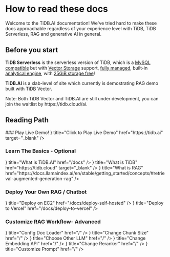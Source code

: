

# How to read these docs

Welcome to the TiDB.AI documentation! We've tried hard to make these docs approachable regardless of your experience level with TiDB, TiDB Serverless, RAG and generative AI in general.


## Before you start

**TiDB Serverless** is the serverless version of TiDB, which is a <u>MySQL compatible</u> but with <u>Vector Storage</u> support, <u>fully managed</u>, built-in <u>analytical engine</u>, with <u>25GiB storage free</u>!

**TiDB.AI** is a xlab-level of site which currently is demostrating RAG demo built with TiDB Vector.


<Callout>
Note: Both TiDB Vector and TiDB.AI are still under development, you can join the waitlist by https://tidb.cloud/ai.
</Callout>


## Reading Path

<Steps>
### Play Live Demo!
<Cards>
  <Card
    icon={<ArrowRightIcon />}
    title="Click to Play Live Demo"
    href="https://tidb.ai"
    target="_blank"
  />
</Cards>

### Learn The Basics - Optional
<Cards>
  <Card
    icon={<ArrowRightIcon />}
    title="What is TiDB.AI"
    href="/docs"
  />
  <Card
    icon={<ArrowRightIcon />}
    title="What is TiDB"
    href="https://tidb.cloud"
    target="_blank"
  />
  <Card
    icon={<ArrowRightIcon />}
    title="What is RAG"
    href="https://docs.llamaindex.ai/en/stable/getting_started/concepts/#retrieval-augmented-generation-rag"
  />
</Cards>

### Deploy Your Own RAG / Chatbot
<Cards>
  <Card
    icon={<CloudIcon />}
    title="Deploy on EC2"
    href="/docs/deploy-self-hosted"
  />
  <Card
    icon={<ArrowRightIcon />}
    title="Deploy to Vercel"
    href="/docs/deploy-to-vercel"
  />
</Cards>

### Customize RAG Workflow- Advanced
<Cards>
  <Card
    icon={<GearIcon />}
    title="Config Doc Loader"
    href="/"
  />
  <Card
    icon={<CardsIcon />}
    title="Change Chunk Size"
    href="/"
  />
  <Card
    icon={<ArrowRightIcon />}
    title="Choose Other LLM"
    href="/"
  />
  <Card
    icon={<ArrowRightIcon />}
    title="Change Embedding API"
    href="/"
  />
  <Card
    icon={<ArrowRightIcon />}
    title="Change Reranker"
    href="/"
  />
  <Card
    icon={<CodeIcon />}
    title="Customize Prompt"
    href="/"
  />
</Cards>

</Steps>
